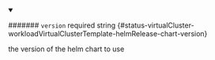 
<details className="config-field" data-expandable="false" open>
<summary>

####### `version` <span className="config-field-required" data-required="false">required</span> <span className="config-field-type">string</span> <span className="config-field-default"></span> <span className="config-field-enum"></span> {#status-virtualCluster-workloadVirtualClusterTemplate-helmRelease-chart-version}

the version of the helm chart to use

</summary>



</details>
